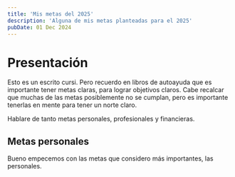 ```yaml
---
title: 'Mis metas del 2025'
description: 'Alguna de mis metas planteadas para el 2025'
pubDate: 01 Dec 2024
---
```


# Presentación

Esto es un escrito cursi. Pero recuerdo en libros de autoayuda que es importante tener metas claras, para lograr objetivos claros. Cabe recalcar que muchas de las metas posiblemente no se cumplan, pero es importante tenerlas en mente para tener un norte claro.

Hablare de tanto metas personales, profesionales y financieras.

## Metas personales

Bueno empecemos con las metas que considero más importantes, las personales.
